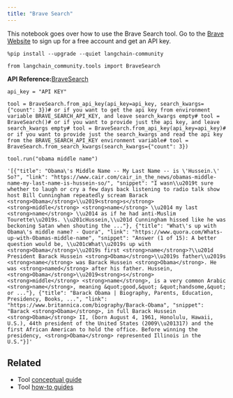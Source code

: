 ```yaml
---
title: "Brave Search"
---
```


This notebook goes over how to use the Brave Search tool. Go to the [Brave Website](https://brave.com/search/api/) to sign up for a free account and get an API key.

```
%pip install --upgrade --quiet langchain-community
```

```
from langchain_community.tools import BraveSearch
```

**API Reference:**[BraveSearch](https://python.langchain.com/api_reference/community/tools/langchain_community.tools.brave_search.tool.BraveSearch.html)

```
api_key = "API KEY"
```

```
tool = BraveSearch.from_api_key(api_key=api_key, search_kwargs={"count": 3})# or if you want to get the api key from environment variable BRAVE_SEARCH_API_KEY, and leave search_kwargs empty# tool = BraveSearch()# or if you want to provide just the api key, and leave search_kwargs empty# tool = BraveSearch.from_api_key(api_key=api_key)# or if you want to provide just the search_kwargs and read the api key from the BRAVE_SEARCH_API_KEY environment variable# tool = BraveSearch.from_search_kwargs(search_kwargs={"count": 3})
```

```
tool.run("obama middle name")
```

```
'[{"title": "Obama\'s Middle Name -- My Last Name -- is \'Hussein.\' So?", "link": "https://www.cair.com/cair_in_the_news/obamas-middle-name-my-last-name-is-hussein-so/", "snippet": "I wasn\\u2019t sure whether to laugh or cry a few days back listening to radio talk show host Bill Cunningham repeatedly scream Barack <strong>Obama</strong>\\u2019<strong>s</strong> <strong>middle</strong> <strong>name</strong> \\u2014 my last <strong>name</strong> \\u2014 as if he had anti-Muslim Tourette\\u2019s. \\u201cHussein,\\u201d Cunningham hissed like he was beckoning Satan when shouting the ..."}, {"title": "What\'s up with Obama\'s middle name? - Quora", "link": "https://www.quora.com/Whats-up-with-Obamas-middle-name", "snippet": "Answer (1 of 15): A better question would be, \\u201cWhat\\u2019s up with <strong>Obama</strong>\\u2019s first <strong>name</strong>?\\u201d President Barack Hussein <strong>Obama</strong>\\u2019s father\\u2019s <strong>name</strong> was Barack Hussein <strong>Obama</strong>. He was <strong>named</strong> after his father. Hussein, <strong>Obama</strong>\\u2019<strong>s</strong> <strong>middle</strong> <strong>name</strong>, is a very common Arabic <strong>name</strong>, meaning &quot;good,&quot; &quot;handsome,&quot; or ..."}, {"title": "Barack Obama | Biography, Parents, Education, Presidency, Books, ...", "link": "https://www.britannica.com/biography/Barack-Obama", "snippet": "Barack <strong>Obama</strong>, in full Barack Hussein <strong>Obama</strong> II, (born August 4, 1961, Honolulu, Hawaii, U.S.), 44th president of the United States (2009\\u201317) and the first African American to hold the office. Before winning the presidency, <strong>Obama</strong> represented Illinois in the U.S."}]'
```

## Related

* Tool [conceptual guide](/oss/concepts/tools)
* Tool [how-to guides](/oss/how_to/#tools)
